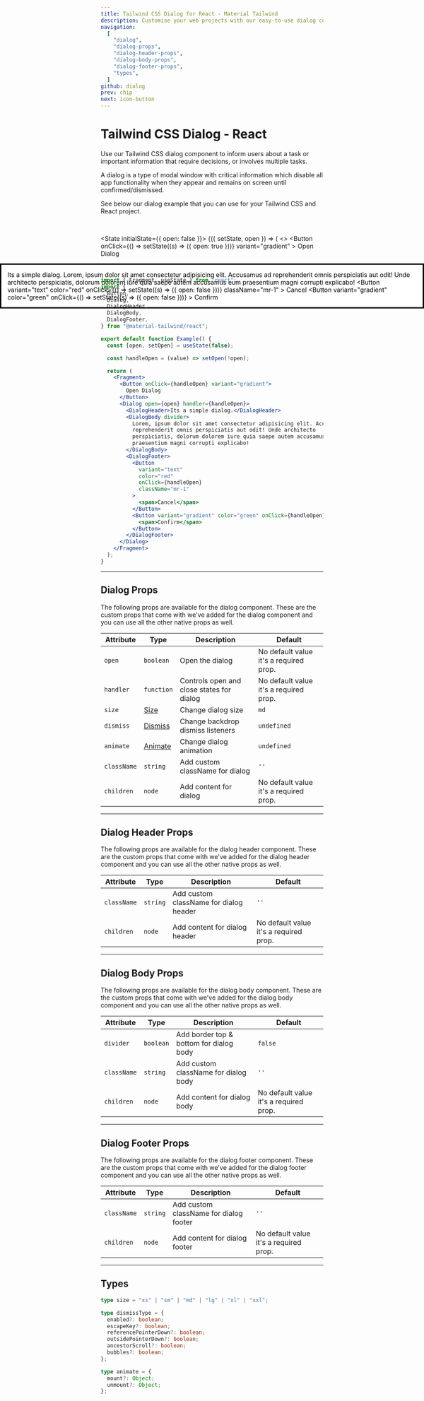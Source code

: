 ```yaml
---
title: Tailwind CSS Dialog for React - Material Tailwind
description: Customise your web projects with our easy-to-use dialog component for Tailwind CSS and React using Material Design guidelines.
navigation:
  [
    "dialog",
    "dialog-props",
    "dialog-header-props",
    "dialog-body-props",
    "dialog-footer-props",
    "types",
  ]
github: dialog
prev: chip
next: icon-button
---
```


# Tailwind CSS Dialog - React

Use our Tailwind CSS dialog component to inform users about a task or important information that require decisions, or involves multiple tasks.

A dialog is a type of modal window with critical information which disable all app functionality when they appear and remains on screen until confirmed/dismissed.

See below our dialog example that you can use for your Tailwind CSS and React project.

<br />

<State initialState={{ open: false }}>
  <ComponentDemo id="dialog">
    <Observe>
      {({ setState, open }) => (
        <>
          <Button
            onClick={() => setState((s) => ({ open: true }))}
            variant="gradient"
          >
            Open Dialog
          </Button>
          <Dialog open={open}>
            <DialogHeader>Its a simple dialog.</DialogHeader>
            <DialogBody divider>
              Lorem, ipsum dolor sit amet consectetur adipisicing elit.
              Accusamus ad reprehenderit omnis perspiciatis aut odit! Unde
              architecto perspiciatis, dolorum dolorem iure quia saepe autem
              accusamus eum praesentium magni corrupti explicabo!
            </DialogBody>
            <DialogFooter>
              <Button
                variant="text"
                color="red"
                onClick={() => setState((s) => ({ open: false }))}
                className="mr-1"
              >
                Cancel
              </Button>
              <Button
                variant="gradient"
                color="green"
                onClick={() => setState((s) => ({ open: false }))}
              >
                Confirm
              </Button>
            </DialogFooter>
          </Dialog>
        </>
      )}
    </Observe>
  </ComponentDemo>
</State>

```jsx showLineNumbers
import { Fragment, useState } from "react";
import {
  Button,
  Dialog,
  DialogHeader,
  DialogBody,
  DialogFooter,
} from "@material-tailwind/react";

export default function Example() {
  const [open, setOpen] = useState(false);

  const handleOpen = (value) => setOpen(!open);

  return (
    <Fragment>
      <Button onClick={handleOpen} variant="gradient">
        Open Dialog
      </Button>
      <Dialog open={open} handler={handleOpen}>
        <DialogHeader>Its a simple dialog.</DialogHeader>
        <DialogBody divider>
          Lorem, ipsum dolor sit amet consectetur adipisicing elit. Accusamus ad
          reprehenderit omnis perspiciatis aut odit! Unde architecto
          perspiciatis, dolorum dolorem iure quia saepe autem accusamus eum
          praesentium magni corrupti explicabo!
        </DialogBody>
        <DialogFooter>
          <Button
            variant="text"
            color="red"
            onClick={handleOpen}
            className="mr-1"
          >
            <span>Cancel</span>
          </Button>
          <Button variant="gradient" color="green" onClick={handleOpen}>
            <span>Confirm</span>
          </Button>
        </DialogFooter>
      </Dialog>
    </Fragment>
  );
}
```

---

## Dialog Props

<span id="dialog-props" className="scroll-mt-48" />
The following props are available for the dialog component. These are the custom
props that come with we've added for the dialog component and you can use all the
other native props as well.

| Attribute   | Type                        | Description                               | Default                                |
| ----------- | --------------------------- | ----------------------------------------- | -------------------------------------- |
| `open`      | <Code small>boolean</Code>  | Open the dialog                           | No default value it's a required prop. |
| `handler`   | <Code small>function</Code> | Controls open and close states for dialog | No default value it's a required prop. |
| `size`      | [Size](#types)              | Change dialog size                        | <Code small>md</Code>                  |
| `dismiss`   | [Dismiss](#types)           | Change backdrop dismiss listeners         | <Code small>undefined</Code>           |
| `animate`   | [Animate](#types)           | Change dialog animation                   | <Code small>undefined</Code>           |
| `className` | <Code small>string</Code>   | Add custom className for dialog           | `''`                                   |
| `children`  | <Code small>node</Code>     | Add content for dialog                    | No default value it's a required prop. |

---

## Dialog Header Props

<span id="dialog-header-props" className="scroll-mt-48" />
The following props are available for the dialog header component. These are the
custom props that come with we've added for the dialog header component and you can
use all the other native props as well.

| Attribute   | Type                      | Description                            | Default                                |
| ----------- | ------------------------- | -------------------------------------- | -------------------------------------- |
| `className` | <Code small>string</Code> | Add custom className for dialog header | `''`                                   |
| `children`  | <Code small>node</Code>   | Add content for dialog header          | No default value it's a required prop. |

---

## Dialog Body Props

<span id="dialog-body-props" className="scroll-mt-48" />
The following props are available for the dialog body component. These are the custom
props that come with we've added for the dialog body component and you can use all
the other native props as well.

| Attribute   | Type                       | Description                             | Default                                |
| ----------- | -------------------------- | --------------------------------------- | -------------------------------------- |
| `divider`   | <Code small>boolean</Code> | Add border top & bottom for dialog body | <Code small>false</Code>               |
| `className` | <Code small>string</Code>  | Add custom className for dialog body    | `''`                                   |
| `children`  | <Code small>node</Code>    | Add content for dialog body             | No default value it's a required prop. |

---

## Dialog Footer Props

<span id="dialog-footer-props" className="scroll-mt-48" />
The following props are available for the dialog footer component. These are the
custom props that come with we've added for the dialog footer component and you can
use all the other native props as well.

| Attribute   | Type                      | Description                            | Default                                |
| ----------- | ------------------------- | -------------------------------------- | -------------------------------------- |
| `className` | <Code small>string</Code> | Add custom className for dialog footer | `''`                                   |
| `children`  | <Code small>node</Code>   | Add content for dialog footer          | No default value it's a required prop. |

---

## Types

<span id="types" className="scroll-mt-48" />

```ts
type size = "xs" | "sm" | "md" | "lg" | "xl" | "xxl";
```

```ts
type dismissType = {
  enabled?: boolean;
  escapeKey?: boolean;
  referencePointerDown?: boolean;
  outsidePointerDown?: boolean;
  ancestorScroll?: boolean;
  bubbles?: boolean;
};
```

```ts
type animate = {
  mount?: Object;
  unmount?: Object;
};
```
